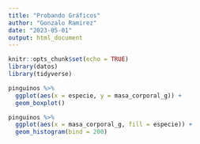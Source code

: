```yaml
---
title: "Probando Gráficos"
author: "Gonzalo Ramirez"
date: "2023-05-01"
output: html_document
---
```


```r
knitr::opts_chunk$set(echo = TRUE)
library(datos)
library(tidyverse)
```


```r
pinguinos %>% 
  ggplot(aes(x = especie, y = masa_corporal_g)) +
  geom_boxplot()
```
```r
pinguinos %>% 
  ggplot(aes(x = masa_corporal_g, fill = especie)) +
  geom_histogram(bind = 200)
```

